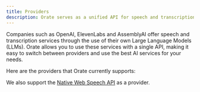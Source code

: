 ```yaml
---
title: Providers
description: Orate serves as a unified API for speech and transcription services.
---
```


Companies such as OpenAI, ElevenLabs and AssemblyAI offer speech and transcription services through the use of their own Large Language Models (LLMs). Orate allows you to use these services with a single API, making it easy to switch between providers and use the best AI services for your needs.

Here are the providers that Orate currently supports:

<div className="grid sm:grid-cols-2 gap-4">
  <ProviderCard id="openai" provider="OpenAI" supports={['speech', 'transcription']} />
  <ProviderCard id="elevenlabs" provider="ElevenLabs" supports={['speech']} />
  <ProviderCard id="assembly" provider="AssemblyAI" supports={['transcription']} />
  <ProviderCard id="google" provider="Google" supports={['speech', 'transcription']} />
  <ProviderCard id="ibm" provider="IBM Watson" supports={['speech', 'transcription']} />
  <ProviderCard id="azure" provider="Microsoft Azure" supports={['speech', 'transcription']} />
  <ProviderCard id="gladia" provider="Gladia" supports={['transcription']} />
  <ProviderCard id="rev" provider="Rev" supports={['transcription']} />
  <ProviderCard id="murf" provider="Murf" supports={['speech']} />
  <ProviderCard id="deepgram" provider="Deepgram" supports={['speech', 'transcription']} />
  <ProviderCard id="speechify" provider="Speechify" supports={['speech']} />
</div>

We also support the [Native Web Speech API](/docs/native) as a provider.
